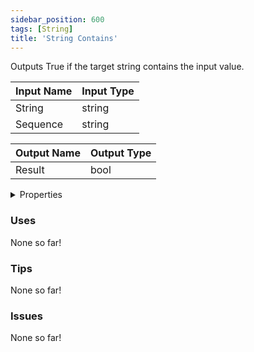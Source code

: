 ```yaml
---
sidebar_position: 600
tags: [String]
title: 'String Contains'
---
```


Outputs True if the target string contains the input value.




<EsbSvg />

| Input Name | Input Type |
|-----------|-----------|
| String | string |
| Sequence | string |

| Output Name | Output Type |
|-----------|-----------|
| Result | bool |


<details>
  <summary>Properties</summary>
  <div>
    <div>
    <table>
      <thead>
        <tr>
          <th>Is beta required?</th>
          <th>❌</th>
        </tr>
        <tr>
          <th>Is this chip a trolling risk?</th>
          <th>❌</th>
        </tr>
        <tr>
          <th>Is this chip a role assignment risk?</th>
          <th>❌</th>
        </tr>
        <tr>
          <th>Chip UUID</th>
          <th>aa24edab-c707-4cff-8c73-07e479b4cd07</th>
        </tr>
      </thead>
    </table>
    </div>
  </div>
</details>

### Uses

None so far!

### Tips

None so far!

### Issues

None so far!